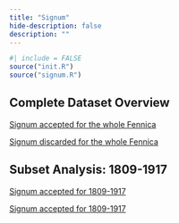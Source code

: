 ```yaml
--- 
title: "Signum"
hide-description: false
description: ""
---
```


```r
#| include = FALSE
source("init.R")
source("signum.R")
```


## Complete Dataset Overview


[Signum accepted for the whole Fennica](dataTable/data_table.html?path=../output.tables/signum_accepted.csv)

[Signum discarded for the whole Fennica](dataTable/data_table.html?path=../output.tables/signum_discarded.csv)


## Subset Analysis: 1809-1917

[Signum accepted for 1809-1917](dataTable/data_table.html?path=../output.tables/signum_accepted_19.csv)

[Signum accepted for 1809-1917](dataTable/data_table.html?path=../output.tables/signum_accepted_19.csv) 
